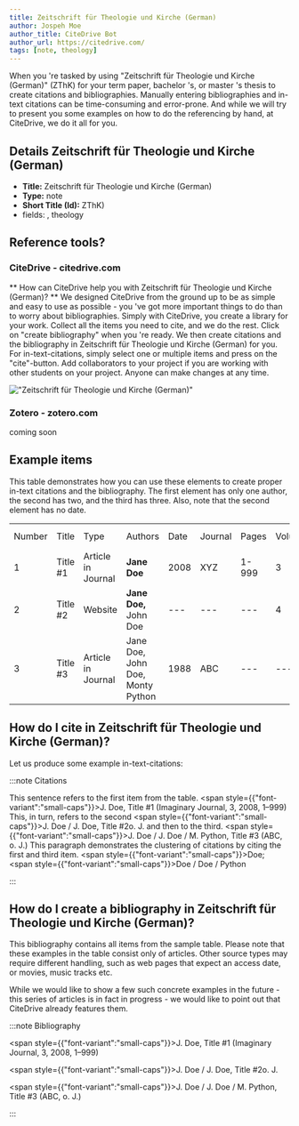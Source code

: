 ```yaml
---
title: Zeitschrift für Theologie und Kirche (German)
author: Jospeh Moe
author_title: CiteDrive Bot
author_url: https://citedrive.com/
tags: [note, theology]
---
```


When you 're tasked by using "Zeitschrift für Theologie und Kirche (German)" (ZThK) for your term paper, bachelor 's, or master 's thesis to create citations and bibliographies.
Manually entering bibliographies and in-text citations can be time-consuming and error-prone. And while we will try to present you some examples on how to do the referencing by hand, at CiteDrive, we do it all for you.

## Details  Zeitschrift für Theologie und Kirche (German)
* **Title:** Zeitschrift für Theologie und Kirche (German)
* **Type:** note
* **Short Title (Id):** ZThK)
* fields: , theology

## Reference tools?
### CiteDrive - citedrive.com
** How can CiteDrive help you with Zeitschrift für Theologie und Kirche (German)? **
We designed CiteDrive from the ground up to be as simple and easy to use as possible - you 've got more important things to do than to worry about bibliographies. Simply with CiteDrive, you create a library for your work. Collect all the items you need to cite, and we do the rest. Click on "create bibliography" when you 're ready. We then create citations and the bibliography in Zeitschrift für Theologie und Kirche (German) for you. For in-text-citations, simply select one or multiple items and press on the "cite"-button. Add collaborators to your project if you are working with other students on your project. Anyone can make changes at any time.


!["Zeitschrift für Theologie und Kirche (German)"](images/zeitschrift-fur-theologie-und-kirche-german.svg "Choose Zeitschrift für Theologie und Kirche (German) in the CiteDrive App")

### Zotero - zotero.com

coming soon

## Example items

This table demonstrates how you can use these elements to create proper in-text citations and the bibliography. The first element has only one author, the second has two, and the third has three. Also, note that the second element has no date.


<table>
  <tr>
   <td>Number
   </td>
   <td>Title
   </td>
   <td>Type
   </td>
   <td>Authors
   </td>
   <td>Date
   </td>
   <td>Journal
   </td>
   <td>Pages
   </td>
   <td>Volume
   </td>
   <td>Issue
   </td>
   <td>Access Date
   </td>
  </tr>
  <tr>
   <td>1
   </td>
   <td>Title #1
   </td>
   <td>Article in Journal
   </td>
   <td><strong>Jane Doe</strong>
   </td>
   <td>2008
   </td>
   <td>XYZ
   </td>
   <td>1-999
   </td>
   <td>3
   </td>
   <td>2
   </td>
   <td>--
   </td>
  </tr>
  <tr>
   <td>
2
   </td>
   <td>Title #2
   </td>
   <td>Website
   </td>
   <td><strong>Jane Doe, </strong>John Doe
   </td>
   <td>---
   </td>
   <td>---
   </td>
   <td>---
   </td>
   <td>4
   </td>
   <td>---
   </td>
   <td>2020-05-01
   </td>
  </tr>
  <tr>
   <td>3
   </td>
   <td>Title #3
   </td>
   <td>Article in Journal
   </td>
   <td>Jane Doe, John Doe, Monty Python
   </td>
   <td>1988
   </td>
   <td>ABC
   </td>
   <td>---
   </td>
   <td>---
   </td>
   <td>16
   </td>
   <td>---
   </td>
  </tr>
</table>



## How do I cite in  Zeitschrift für Theologie und Kirche (German)?

Let us produce some example in-text-citations:

:::note Citations


This sentence refers to the first item from the table. <span style={{"font-variant":"small-caps"}}>J. Doe</span>, Title #1 (Imaginary Journal, 3, 2008, 1–999) This, in turn, refers to the second <span style={{"font-variant":"small-caps"}}>J. Doe / J. Doe</span>, Title #2o. J.
and then to the third.  <span style={{"font-variant":"small-caps"}}>J. Doe / J. Doe / M. Python</span>, Title #3 (ABC, o. J.)
This paragraph demonstrates the clustering of citations by citing the first and third item. <span style={{"font-variant":"small-caps"}}>Doe</span>; <span style={{"font-variant":"small-caps"}}>Doe / Doe / Python</span>

:::

## How do I create a bibliography in Zeitschrift für Theologie und Kirche (German)?

This bibliography contains all items from the sample table. Please note that these examples in the table consist only of articles. Other source types may require different handling, such as web pages that expect an access date, or movies, music tracks etc.

While we would like to show a few such concrete examples in the future - this series of articles is in fact in progress - we would like to point out that CiteDrive already features them.

:::note Bibliography

<span style={{"font-variant":"small-caps"}}>J. Doe</span>, Title #1 (Imaginary Journal, 3, 2008, 1–999)

<span style={{"font-variant":"small-caps"}}>J. Doe / J. Doe</span>, Title #2o. J.

<span style={{"font-variant":"small-caps"}}>J. Doe / J. Doe / M. Python</span>, Title #3 (ABC, o. J.)



:::


        